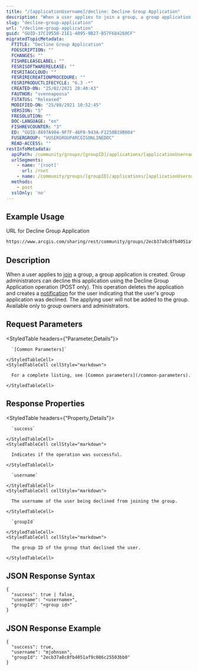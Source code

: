 ```yaml
---
title: "/[applicationUsername]/decline: Decline Group Application"
description: "When a user applies to join a group, a group application is created."
slug: "decline-group-application"
url: "/decline-group-application"
guid: "GUID-37C19550-21E1-4095-9B27-B57F684260CF"
migratedTopicMetadata:
  FTITLE: "Decline Group Application"
  FDESCRIPTION: ""
  FCHANGES: ""
  FISHRELEASELABEL: ""
  FESRISOFTWARERELEASE: ""
  FESRITAGCLOUD: ""
  FESRIRECREATIONPROCEDURE: ""
  FESRIPRODUCTLIFECYCLE: "6.3 -*"
  CREATED-ON: "25/02/2021 20:40:43"
  FAUTHOR: "svennapoosa"
  FSTATUS: "Released"
  MODIFIED-ON: "25/08/2021 10:52:45"
  VERSION: "5"
  FRESOLUTION: ""
  DOC-LANGUAGE: "en"
  FISHREVCOUNTER: "3"
  ED: "GUID-8897A904-9F7F-46F0-943A-F1258B19B004"
  FUSERGROUP: "VUSERGROUPARCGISONLINEDOC"
  READ-ACCESS: ""
restInfoMetadata:
  apiPath: /community/groups/[groupID]/applications/[applicationUsername]/decline
  urlSegments:
    - name: '[root]'
      url: /root
    - name: /community/groups/[groupID]/applications/[applicationUsername]/decline
  methods:
    - post
  sslOnly: 'no'
---
```


## Example Usage

URL for Decline Group Application

```markdown
https://www.arcgis.com/sharing/rest/community/groups/2ecb37a8c8fb4051af9c086c25503bb0/applications/mjohnson/decline
```

## Description

When a user applies to [join](/join-group) a group, a group application is created. Group administrators can decline this application using the Decline Group Application operation (POST only). This operation deletes the application and creates a [notification](/notification) for the user indicating that the user's group application was declined. The applying user will not be added to the group. Available only to group owners and administrators.

## Request Parameters 

<StyledTable headers={"Parameter,Details"}>
  <StyledTableRow>
    <StyledTableCell cellStyle="markdown">

      `[Common Parameters]` 

    </StyledTableCell>
    <StyledTableCell cellStyle="markdown">

      For a complete listing, see [Common parameters](/common-parameters).

    </StyledTableCell>
  </StyledTableRow>
</StyledTable>

## Response Properties

<StyledTable headers={"Property,Details"}>
  <StyledTableRow>
    <StyledTableCell cellStyle="markdown">

      `success` 

    </StyledTableCell>
    <StyledTableCell cellStyle="markdown">

      Indicates if the operation was successful.

    </StyledTableCell>
  </StyledTableRow>
  <StyledTableRow>
    <StyledTableCell cellStyle="markdown">

      `username` 

    </StyledTableCell>
    <StyledTableCell cellStyle="markdown">

      The username of the user being declined from joining the group.

    </StyledTableCell>
  </StyledTableRow>
  <StyledTableRow>
    <StyledTableCell cellStyle="markdown">

      `groupId` 

    </StyledTableCell>
    <StyledTableCell cellStyle="markdown">

      The group ID of the group that declined the user.

    </StyledTableCell>
  </StyledTableRow>
</StyledTable>

## JSON Response Syntax

```other
{
  "success": true | false,
  "username": "<username>",
  "groupId": "<group id>"
}          
```

## JSON Response Example

```other
{
  "success": true,
  "username": "mjohnson",
  "groupId": "2ecb37a8c8fb4051af9c086c25503bb0"
}          
```

 
